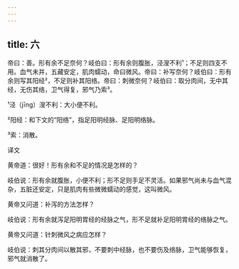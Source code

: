 ```yaml
---
---
---
```

title: 六
---




帝曰：善。形有余不足奈何？岐伯曰：形有余则腹胀，泾溲不利¹；不足则四支不用。血气未并，五藏安定，肌肉蠕动，命曰微风。帝曰：补写奈何？岐伯曰：形有余则写其阳经²，不足则补其阳络。帝曰：刺微奈何？岐伯曰：取分肉间，无中其经，无伤其络，卫气得复，邪气乃索³。

¹泾（jīnɡ）溲不利：大小便不利。

²阳经：和下文的“阳络”，指足阳明经脉、足阳明络脉。

³索：消散。

译文

黄帝道：很好！形有余和不足的情况是怎样的？

岐伯说：形有余就腹胀，小便不利；形不足则手足不灵活。如果邪气尚未与血气混杂，五脏还安定，只是肌肉有些微微蠕动的感觉，这叫微风。

黄帝又问道：补泻的方法怎样？

岐伯说：形有余就泻足阳明胃经的经脉之气，形不足就补足阳明胃经的络脉之气。

黄帝又问道：针刺微风之病应怎样？

岐伯说：刺其分肉间以散其邪，不要刺中经脉，也不要伤及络脉，卫气能够恢复，邪气就消散了。